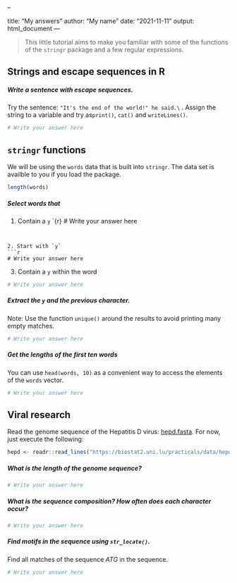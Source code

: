 --

title: "My answers"
author: "My name"
date: "2021-11-11"
output: html_document
---




> This little tutorial aims to make you familiar with some of the functions of the `stringr` package and a few regular expressions. 



## Strings and escape sequences  in R

##### Write a sentence with escape sequences.
Try the sentence: `"It's the end of the world!" he said.\` . 
Assign the string to a variable and try as`print()`, `cat()` and `writeLines()`.

```r
# Write your answer here
```


## `stringr` functions 

We will be using the `words` data that is built into `stringr`. 
The data set is availble to you if you load the package.

```r
length(words)
```


##### Select words that

1. Contain a `y`
`{r}
# Write your answer here
```


2. Start with `y`
```r
# Write your answer here
```



3. Contain a `y` within the word

```r
# Write your answer here
```


##### Extract the `y` and the previous character.

Note: Use the function `unique()` around the results to avoid printing many empty matches.

```r
# Write your answer here
```



##### Get the lengths of the first ten words

You can use `head(words, 10)` as a convenient way to access the elements of the `words` vector.
```r
# Write your answer here
```



## Viral research 
Read the genome sequence of the Hepatitis D virus: [hepd.fasta](https://biostat2.uni.lu/practicals/data/hepd.fasta).
For now, just execute the following:

```r
hepd <- readr::read_lines("https://biostat2.uni.lu/practicals/data/hepd.fasta")
```

##### What is the length of the genome sequence?

```r
# Write your answer here
```


##### What is the sequence composition? How often does each character occur?

```r
# Write your answer here
```



##### Find motifs in the sequence using `str_locate()`. 

Find all matches of the sequence $ATG$ in the sequence. 

```r
# Write your answer here
```



